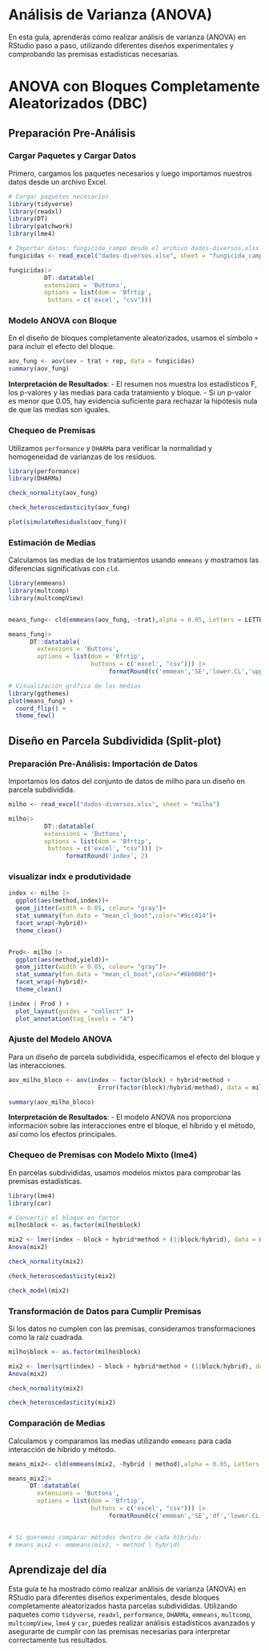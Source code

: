 #  Análisis de Varianza (ANOVA) 

En esta guía, aprenderás cómo realizar análisis de varianza (ANOVA) en RStudio paso a paso, utilizando diferentes diseños experimentales y comprobando las premisas estadísticas necesarias.

# ANOVA con Bloques Completamente Aleatorizados (DBC)

## Preparación Pre-Análisis

### Cargar Paquetes y Cargar Datos

Primero, cargamos los paquetes necesarios y luego importamos nuestros datos desde un archivo Excel.

```r
# Cargar paquetes necesarios
library(tidyverse)
library(readxl)
library(DT)
library(patchwork)
library(lme4)

# Importar datos: fungicida_campo desde el archivo dados-diversos.xlsx
fungicidas <- read_excel("dados-diversos.xlsx", sheet = "fungicida_campo")

fungicidas|> 
          DT::datatable(
          extensions = 'Buttons', 
          options = list(dom = 'Bfrtip', 
           buttons = c('excel', "csv")))
```



### Modelo ANOVA con Bloque

En el diseño de bloques completamente aleatorizados, usamos el símbolo `+` para incluir el efecto del bloque.

```r
aov_fung <- aov(sev ~ trat + rep, data = fungicidas)
summary(aov_fung)
```

**Interpretación de Resultados**:
- El resumen nos muestra los estadísticos F, los p-valores y las medias para cada tratamiento y bloque.
- Si un p-valor es menor que 0.05, hay evidencia suficiente para rechazar la hipótesis nula de que las medias son iguales.

### Chequeo de Premisas

Utilizamos `performance` y `DHARMa` para verificar la normalidad y homogeneidad de varianzas de los residuos.

```r
library(performance)
library(DHARMa)

check_normality(aov_fung)
```


```r
check_heteroscedasticity(aov_fung)
```


```r
plot(simulateResiduals(aov_fung))
```

### Estimación de Medias

Calculamos las medias de los tratamientos usando `emmeans` y mostramos las diferencias significativas con `cld`.

```r

library(emmeans)
library(multcomp)
library(multcompView)


means_fung<- cld(emmeans(aov_fung, ~trat),alpha = 0.05, Letters = LETTERS,reverse=F)

means_fung|> 
      DT::datatable(
        extensions = 'Buttons', 
        options = list(dom = 'Bfrtip', 
                       buttons = c('excel', "csv"))) |> 
                            formatRound(c('emmean','SE','lower.CL','upper.CL'), 2)
```



```r
# Visualización gráfica de las medias
library(ggthemes)
plot(means_fung) +
  coord_flip() +
  theme_few()
```

## Diseño en Parcela Subdividida (Split-plot)

### Preparación Pre-Análisis: Importación de Datos

Importamos los datos del conjunto de datos de milho para un diseño en parcela subdividida.

```r
milho <- read_excel("dados-diversos.xlsx", sheet = "milho")

milho|> 
          DT::datatable(
          extensions = 'Buttons', 
          options = list(dom = 'Bfrtip', 
           buttons = c('excel', "csv"))) |> 
                formatRound('index', 2)
```


### visualizar indx e produtividade
```r

index <- milho |> 
  ggplot(aes(method,index))+
  geom_jitter(width = 0.05, colour= "gray")+
  stat_summary(fun.data = "mean_cl_boot",color="#9cc414")+
  facet_wrap(~hybrid)+
  theme_clean()


Prod<- milho |> 
  ggplot(aes(method,yield))+
  geom_jitter(width = 0.05, colour= "gray")+
  stat_summary(fun.data = "mean_cl_boot",color="#8b0000")+ 
  facet_wrap(~hybrid)+
  theme_clean()

```

```r
(index | Prod ) + 
  plot_layout(guides = "collect" )+
  plot_annotation(tag_levels = "A")
```



### Ajuste del Modelo ANOVA

Para un diseño de parcela subdividida, especificamos el efecto del bloque y las interacciones.

```r
aov_milho_bloco <- aov(index ~ factor(block) + hybrid*method + 
                         Error(factor(block)/hybrid/method), data = milho)

summary(aov_milho_bloco)
```

**Interpretación de Resultados**:
- El modelo ANOVA nos proporciona información sobre las interacciones entre el bloque, el híbrido y el método, así como los efectos principales.

### Chequeo de Premisas con Modelo Mixto (lme4)

En parcelas subdivididas, usamos modelos mixtos para comprobar las premisas estadísticas.

```r
library(lme4)
library(car)

# Convertir el bloque en factor
milho$block <- as.factor(milho$block)

mix2 <- lmer(index ~ block + hybrid*method + (1|block/hybrid), data = milho)
Anova(mix2)
```


```r
check_normality(mix2)
```


```r
check_heteroscedasticity(mix2)
```


```r
check_model(mix2)
```


### Transformación de Datos para Cumplir Premisas

Si los datos no cumplen con las premisas, consideramos transformaciones como la raíz cuadrada.

```r
milho$block <- as.factor(milho$block)

mix2 <- lmer(sqrt(index) ~ block + hybrid*method + (1|block/hybrid), data = milho)
Anova(mix2)
```


```r
check_normality(mix2)
```


```r
check_heteroscedasticity(mix2)
```

### Comparación de Medias

Calculamos y comparamos las medias utilizando `emmeans` para cada interacción de híbrido y método.

```r

means_mix2<- cld(emmeans(mix2, ~hybrid | method),alpha = 0.05, Letters = LETTERS,reverse=T)

means_mix2|> 
      DT::datatable(
        extensions = 'Buttons', 
        options = list(dom = 'Bfrtip', 
                       buttons = c('excel', "csv"))) |> 
                            formatRound(c('emmean','SE','df','lower.CL','upper.CL'), 2)


# Si queremos comparar métodos dentro de cada híbrido:
# means_mix2 <- emmeans(mix2, ~ method | hybrid)

```

## Aprendizaje del día

Esta guía te ha mostrado cómo realizar análisis de varianza (ANOVA) en RStudio para diferentes diseños experimentales, desde bloques completamente aleatorizados hasta parcelas subdivididas. Utilizando paquetes como `tidyverse`, `readxl`, `performance`, `DHARMa`, `emmeans`, `multcomp`, `multcompView`, `lme4` y `car`, puedes realizar análisis estadísticos avanzados y asegurarte de cumplir con las premisas necesarias para interpretar correctamente tus resultados.